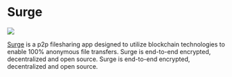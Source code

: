 
# Surge

<p style={{"text-align": "center"}}>
   <img src="/img/showcase/surge.png"></img><br/>
</p>

[Surge](https://surge.rule110.io/) is a p2p filesharing app designed to utilize blockchain technologies to enable 100% anonymous file transfers. Surge is end-to-end encrypted, decentralized and open source. Surge is end-to-end encrypted, decentralized and open source.

